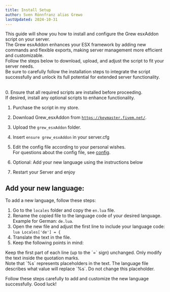 ```yaml
---
title: Install Setup
author: Sven Rönnfranz alias Grewo
lastUpdated: 2024-10-31
---
```


This guide will show you how to install and configure the Grew esxAddon script on your server.<br/>
The Grew esxAddon enhances your ESX framework by adding new commands and flexible exports, making server management more efficient and customizable.<br/>
Follow the steps below to download, upload, and adjust the script to fit your server needs.<br/>
Be sure to carefully follow the installation steps to integrate the script successfully and unlock its full potential for extended server functionality.<br/>
<br/>

<Steps>
  0. Ensure that all required scripts are installed before proceeding.<br/>
     If desired, install any optional scripts to enhance functionality.

  1. Purchase the script in my store.
  
  2. Download Grew_esxAddon from <a href="https://keymaster.fivem.net/" target="_blank">`https://keymaster.fivem.net/`</a>.

  3. Upload the `grew_esxAddon` folder.

  4. Insert `ensure grew_esxAddon` in your server.cfg

  5. Edit the config file according to your personal wishes.<br/>
     For questions about the config file, see <a href="/grew_esxaddon/config" target="_self">config</a>.

  6. Optional: Add your new language using the instructions below

  7. Restart your Server and enjoy
</Steps>

## Add your new language:
To add a new language, follow these steps:
<Steps>
  1. Go to the `locales` folder and copy the `en.lua` file.
  2. Rename the copied file to the language code of your desired language. Example for German: `de.lua`.
  3. Open the new file and adjust the first line to include your language code: `lua Locales['de'] = {`
  4. Translate the text in the file.
  5. Keep the following points in mind:
</Steps>

<Aside type="caution">
  Keep the first part of each line (up to the `=` sign) unchanged. Only modify the text inside the quotation marks.
</Aside>
<Aside type="caution">
  Note that `%s` represents placeholders in the text. The language file describes what value will replace `%s`. Do not change this placeholder.
</Aside>

Follow these steps carefully to add and customize the new language successfully. Good luck!
